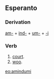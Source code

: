==Esperanto==
===Derivation===
[[ami|am-]] + [[ind-]] + [[um-]] + [[-i]]
===Verb===
# [[court]].
# [[woo]].

[[eo:amindumi]]